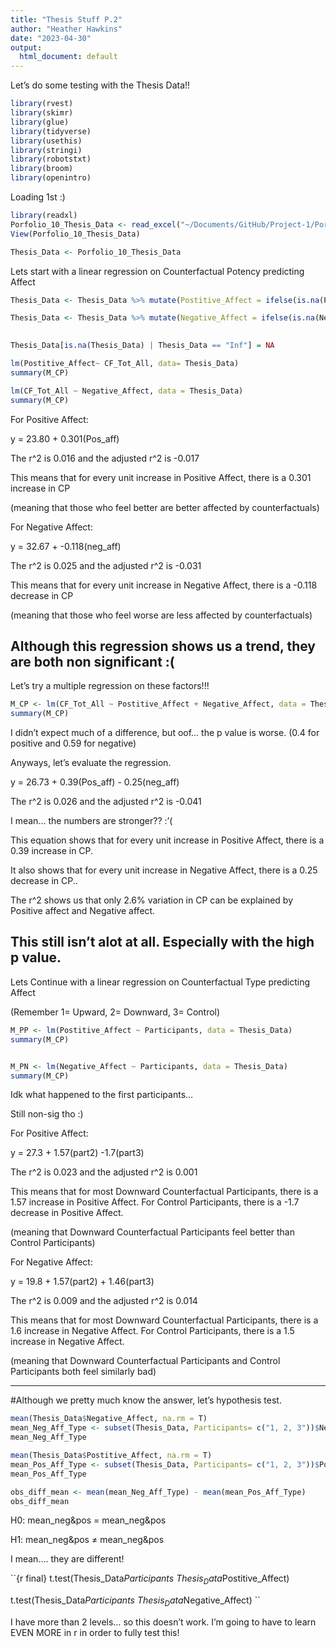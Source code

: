 ```yaml
---
title: "Thesis Stuff P.2"
author: "Heather Hawkins"
date: "2023-04-30"
output:
  html_document: default
---
```


Let's do some testing with the Thesis Data!!

```r
library(rvest)
library(skimr)
library(glue)
library(tidyverse) 
library(usethis)
library(stringi)
library(robotstxt)
library(broom)
library(openintro)
```

Loading 1st :)

```r
library(readxl)
Porfolio_10_Thesis_Data <- read_excel("~/Documents/GitHub/Project-1/Porfolio 10/Porfolio 10:Thesis Data.xls")
View(Porfolio_10_Thesis_Data)

Thesis_Data <- Porfolio_10_Thesis_Data
```

Lets start with a linear regression on Counterfactual Potency predicting Affect



```r


Thesis_Data <- Thesis_Data %>% mutate(Postitive_Affect = ifelse(is.na(Postitive_Affect), 0, Postitive_Affect))

Thesis_Data <- Thesis_Data %>% mutate(Negative_Affect = ifelse(is.na(Negative_Affect), 0, Negative_Affect))

                               
Thesis_Data[is.na(Thesis_Data) | Thesis_Data == "Inf"] = NA

lm(Postitive_Affect~ CF_Tot_All, data= Thesis_Data)
summary(M_CP) 

lm(CF_Tot_All ~ Negative_Affect, data = Thesis_Data)
summary(M_CP)

```


For Positive Affect: 

y = 23.80 + 0.301(Pos_aff)

The r^2 is 0.016 and the adjusted r^2 is -0.017

This means that for every unit increase in Positive Affect, there is a 0.301 increase in CP

(meaning that those who feel better are better affected by counterfactuals)

For Negative Affect: 

y = 32.67 + -0.118(neg_aff)

The r^2 is 0.025 and the adjusted r^2 is -0.031

This means that for every unit increase in Negative Affect, there is a -0.118 decrease in CP

(meaning that those who feel worse are less affected by counterfactuals)

Although this regression shows us a trend, they are both non significant :(
------------------------------

Let's try a multiple regression on these factors!!! 

```r
M_CP <- lm(CF_Tot_All ~ Postitive_Affect + Negative_Affect, data = Thesis_Data)
summary(M_CP)
```


I didn't expect much of a difference, but oof... the p value is worse. (0.4 for positive and 0.59 for negative)

Anyways, let's evaluate the regression. 

y = 26.73 + 0.39(Pos_aff) - 0.25(neg_aff)

The r^2 is 0.026 and the adjusted r^2 is -0.041

I mean... the numbers are stronger?? :'( 

This equation shows that for every unit increase in Positive Affect, there is a 0.39 increase in CP.

It also shows that for every unit increase in Negative Affect, there is a 0.25 decrease in CP..

The r^2 shows us that only 2.6% variation in CP can be explained by Positive affect and Negative affect. 

This still isn't alot at all. Especially with the high p value. 
------------------------------------------
Lets Continue with a linear regression on Counterfactual Type predicting Affect

(Remember 1= Upward, 2= Downward, 3= Control)

```r
M_PP <- lm(Postitive_Affect ~ Participants, data = Thesis_Data)
summary(M_CP)


M_PN <- lm(Negative_Affect ~ Participants, data = Thesis_Data)
summary(M_CP)
```

Idk what happened to the first participants...

Still non-sig tho :)

For Positive Affect: 

y = 27.3 + 1.57(part2) -1.7(part3)

The r^2 is 0.023 and the adjusted r^2 is 0.001

This means that for most Downward Counterfactual Participants, there is a 1.57 increase in Positive Affect. For Control Participants, there is a -1.7 decrease in Positive Affect. 

(meaning that Downward Counterfactual Participants feel better than Control Participants)

For Negative Affect: 

y = 19.8 + 1.57(part2) + 1.46(part3)

The r^2 is 0.009 and the adjusted r^2 is 0.014

This means that for most Downward Counterfactual Participants, there is a 1.6 increase in Negative Affect. For Control Participants, there is a 1.5 increase in Negative Affect. 

(meaning that Downward Counterfactual Participants and Control Participants both feel similarly bad)

------------------------------

#Although we pretty much know the answer, let's hypothesis test. 

```r

mean(Thesis_Data$Negative_Affect, na.rm = T)
mean_Neg_Aff_Type <- subset(Thesis_Data, Participants= c("1, 2, 3"))$Negative_Affect
mean_Neg_Aff_Type

mean(Thesis_Data$Postitive_Affect, na.rm = T)
mean_Pos_Aff_Type <- subset(Thesis_Data, Participants= c("1, 2, 3"))$Postitive_Affect
mean_Pos_Aff_Type

obs_diff_mean <- mean(mean_Neg_Aff_Type) - mean(mean_Pos_Aff_Type)
obs_diff_mean

```
H0: mean_neg&pos = mean_neg&pos

H1: mean_neg&pos ≠ mean_neg&pos

I mean.... they are different! 


``{r final}
t.test(Thesis_Data$Participants ~ Thesis_Data$Postitive_Affect)

t.test(Thesis_Data$Participants ~ Thesis_Data$Negative_Affect)
``

I have more than 2 levels... so this doesn't work. I'm going to have to learn EVEN MORE in r in order to fully test this! 

